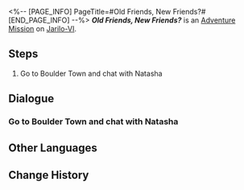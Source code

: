 <%-- [PAGE_INFO]
PageTitle=#Old Friends, New Friends?#
[END_PAGE_INFO] --%>
{{Stub|Dialogue.}}
{{Mission Infobox
|id            = 8024201
|title         = 
|image         = <!--Mission Old Friends, New Friends?.png-->
|type          = Adventure
|event_name    = 
|chapter       = 
|requirements  = [[Trailblaze Mission]] ''[[Silent Galaxy]]'' completed
|summary       = <!--official mission summary from Fate's Atlas-->
|characters    = Trailblazer
|startLocation = [[Jarilo-VI]] - [[Boulder Town]]
|world         = Jarilo-VI
|area          = Boulder Town
|prev          = 
|next          = 
|rewards       = Credit*5,000
}}
'''''Old Friends, New Friends?''''' is an [[Adventure Mission]] on [[Jarilo-VI]].

==Steps==
# Go to Boulder Town and chat with Natasha

<!--
==Gameplay Notes==

--><!--
==Trial Character==

-->
==Dialogue==
{{Stub Dialogue}}

===Go to Boulder Town and chat with Natasha===
{{Mission Description|type=adventure|location=Boulder Town|Natasha needs your help with the recent cases of an unknown creature attacking people in Belobog. Seek her out to learn about the situation.}}
{{Dialogue Start}}
:{{tx}}
{{Dialogue End}}

==Other Languages==
{{Other Languages
|en   = Old Friends, New Friends?
|zhs  = 老朋友，新朋友？
|zht  = 老朋友，新朋友？
|ja   = 古い友人、新しい友人？
|ko   = 오랜 친구, 새 친구?
|es   = ¿Nuevos y viejos amigos?
|fr   = Anciens et nouveaux amis
|ru   = Старые друзья, новые друзья?
|th   = เพื่อนเก่า เพื่อนใหม่?
|vi   = Bạn Cũ, Bạn Mới?
|de   = Alte Freunde, neue Freunde?
|id   = Teman Lama, Teman Baru?
|pt   = Velhos Amigos, Novos Amigos?
}}

==Change History==
{{Change History|2.4}}
